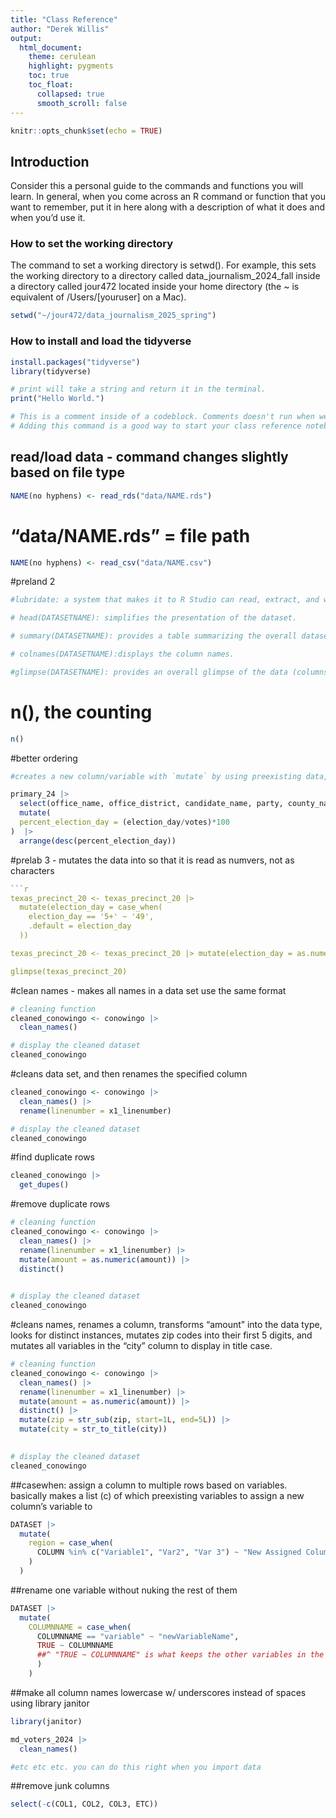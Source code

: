 ```yaml
---
title: "Class Reference"
author: "Derek Willis"
output:
  html_document:
    theme: cerulean
    highlight: pygments
    toc: true
    toc_float:
      collapsed: true
      smooth_scroll: false
---
```


```r
knitr::opts_chunk$set(echo = TRUE)
```

## Introduction

Consider this a personal guide to the commands and functions you will learn. In general, when you come across an R command or function that you want to remember, put it in here along with a description of what it does and when you'd use it.

### How to set the working directory

The command to set a working directory is setwd(). For example, this sets the working directory to a directory called data_journalism_2024_fall inside a directory called jour472 located inside your home directory (the ~ is equivalent of /Users/[youruser] on a Mac).

```r
setwd("~/jour472/data_journalism_2025_spring")
```

### How to install and load the tidyverse

```r
install.packages("tidyverse")
library(tidyverse)
```

```r

# print will take a string and return it in the terminal.
print("Hello World.")

```

```r

# This is a comment inside of a codeblock. Comments doesn't run when we run the codeblock.
# Adding this command is a good way to start your class reference notebook.

```

## read/load data - command changes slightly based on file type
```r

NAME(no hyphens) <- read_rds("data/NAME.rds")

```

# "data/NAME.rds" = file path

```r

NAME(no hyphens) <- read_csv("data/NAME.csv")

```

#preland 2
```r

#lubridate: a system that makes it to R Studio can read, extract, and work with dates and time data better.

# head(DATASETNAME): simplifies the presentation of the dataset.

# summary(DATASETNAME): provides a table summarizing the overall dataset.

# colnames(DATASETNAME):displays the column names.

#glimpse(DATASETNAME): provides an overall glimpse of the data (columns, rows and what data exists in those categories.)


```


# n(), the counting 
```r

n()

```


#better ordering
```r

#creates a new column/variable with `mutate` by using preexisting data, showing the percentage of votes made per candidate on election day. Then arranges the data by the percent_election_day variable.

primary_24 |>
  select(office_name, office_district, candidate_name, party, county_name, election_day, votes) |>
  mutate(
  percent_election_day = (election_day/votes)*100
)  |> 
  arrange(desc(percent_election_day))

```


#prelab 3 - mutates the <chr> data into <dbl> so that it is read as numvers, not as characters
```r

```r
texas_precinct_20 <- texas_precinct_20 |>
  mutate(election_day = case_when(
    election_day == '5+' ~ '49',
    .default = election_day
  ))

texas_precinct_20 <- texas_precinct_20 |> mutate(election_day = as.numeric(election_day))

glimpse(texas_precinct_20)
```

#clean names - makes all names in a data set use the same format
```r
# cleaning function
cleaned_conowingo <- conowingo |>
  clean_names()

# display the cleaned dataset
cleaned_conowingo
```

#cleans data set, and then renames the specified column
```r
cleaned_conowingo <- conowingo |>
  clean_names() |> 
  rename(linenumber = x1_linenumber)

# display the cleaned dataset
cleaned_conowingo
```

#find duplicate rows
```r

cleaned_conowingo |> 
  get_dupes()

```

#remove duplicate rows
```r

# cleaning function
cleaned_conowingo <- conowingo |>
  clean_names() |> 
  rename(linenumber = x1_linenumber) |> 
  mutate(amount = as.numeric(amount)) |> 
  distinct()
  

# display the cleaned dataset
cleaned_conowingo

```

#cleans names, renames a column, transforms "amount" into the <dbl> data type, looks for distinct instances, mutates zip codes into their first 5 digits, and mutates all variables in the "city" column to display in title case.

```r
# cleaning function
cleaned_conowingo <- conowingo |>
  clean_names() |> 
  rename(linenumber = x1_linenumber) |> 
  mutate(amount = as.numeric(amount)) |> 
  distinct() |>
  mutate(zip = str_sub(zip, start=1L, end=5L)) |>
  mutate(city = str_to_title(city))
  

# display the cleaned dataset
cleaned_conowingo

```

##casewhen: assign a column to multiple rows based on variables. basically makes a list (c) of which preexisting variables to assign a new column's variable to
```r
DATASET |>
  mutate(
    region = case_when(
      COLUMN %in% c("Variable1", "Var2", "Var 3") ~ "New Assigned Column"
    )
  )
```


##rename one variable without nuking the rest of them
```r

DATASET |>
  mutate(
    COLUMNNAME = case_when(
      COLUMNNAME == "variable" ~ "newVariableName",
      TRUE ~ COLUMNNAME
      ##^ "TRUE ~ COLUMNNAME" is what keeps the other variables in the column from getting nuked
      )
    ) 
```


##make all column names lowercase w/ underscores instead of spaces using library janitor
```r

library(janitor)

md_voters_2024 |>
  clean_names()

#etc etc etc. you can do this right when you import data

```

##remove junk columns
```r

select(-c(COL1, COL2, COL3, ETC))

```


